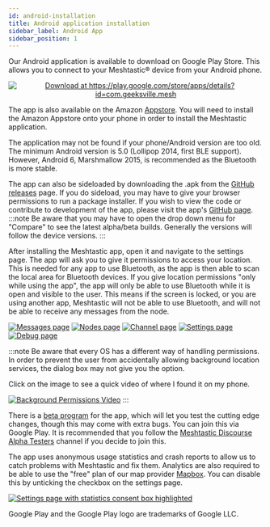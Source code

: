 ```yaml
---
id: android-installation
title: Android application installation
sidebar_label: Android App
sidebar_position: 1
---
```


Our Android application is available to download on Google Play Store. This allows you to connect to your Meshtastic® device from your Android phone.

<p align="center">
  <a href="https://play.google.com/store/apps/details?id=com.geeksville.mesh">
    <img
      alt="Download at https://play.google.com/store/apps/details?id=com.geeksville.mesh"
      src="https://play.google.com/intl/en_us/badges/static/images/badges/en_badge_web_generic.png"
      style={{ zoom: '35%' }}
    />
  </a>
</p>

The app is also available on the Amazon [Appstore](https://www.amazon.com/Geeksville-Industries-Meshtastic/dp/B08CY9394Q). You will need to install the Amazon Appstore onto your phone in order to install the Meshtastic application.

The application may not be found if your phone/Android version are too old. The minimum Android version is 5.0 (Lollipop 2014, first BLE support). However, Android 6, Marshmallow 2015, is recommended as the Bluetooth is more stable.

The app can also be sideloaded by downloading the .apk from the <a href="https://github.com/meshtastic/Meshtastic-Android/releases/latest">GitHub releases</a> page. If you do sideload, you may have to give your browser permissions to run a package installer. If you wish to view the code or contribute to development of the app, please visit the app's <a href="https://github.com/meshtastic/Meshtastic-Android">GitHub page</a>.
:::note
Be aware that you may have to open the drop down menu for "Compare" to see the latest alpha/beta builds. Generally the versions will follow the device versions.
:::

After installing the Meshtastic app, open it and navigate to the settings page. The app will ask you to give it permissions to access your location. This is needed for any app to use Bluetooth, as the app is then able to scan the local area for Bluetooth devices. If you give location permissions "only while using the app", the app will only be able to use Bluetooth while it is open and visible to the user. This means if the screen is locked, or you are using another app, Meshtastic will not be able to use Bluetooth, and will not be able to receive any messages from the node.

[![Messages page](/img/android/android-messages-sm.png)](/img/android/android-messages-sm.png) [![Nodes page](/img/android/android-nodes-sm.png)](/img/android/android-nodes.png) [![Channel page](/img/android/android-channel-sm.png)](/img/android/android-channel.png) [![Settings page](/img/android/android-settings-sm.png)](/img/android/android-settings.png) [![Debug page](/img/android/android-debug-sm.png)](/img/android/android-debug.png)

:::note
Be aware that every OS has a different way of handling permissions. In order to prevent the user from accidentally allowing background location services, the dialog box may not give you the option.

Click on the image to see a quick video of where I found it on my phone.

[![Background Permissions Video](/img/android/android-bg-location-permissions.png)](https://youtu.be/YAFLxoeVIHg)
:::

There is a [beta program](https://play.google.com/apps/testing/com.geeksville.mesh) for the app, which will let you test the cutting edge changes, though this may come with extra bugs. You can join this via Google Play. It is recommended that you follow the [Meshtastic Discourse Alpha Testers](https://meshtastic.discourse.group/c/development/alpha-testers) channel if you decide to join this.

The app uses anonymous usage statistics and crash reports to allow us to catch problems with Meshtastic and fix them. Analytics are also required to be able to use the "free" plan of our map provider [Mapbox](https://docs.mapbox.com/help/how-mapbox-works). You can disable this by unticking the checkbox on the settings page.

[![Settings page with statistics consent box highlighted](/img/android/android-stats-consent-sm.png)](/img/android/android-stats-consent.png)

Google Play and the Google Play logo are trademarks of Google LLC.
